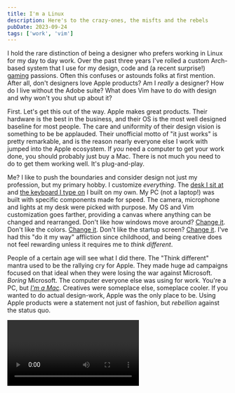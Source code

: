 ```yaml
---
title: I'm a Linux
description: Here's to the crazy-ones, the misfts and the rebels
pubDate: 2023-09-24
tags: ['work', 'vim']
---
```



I hold the rare distinction of being a designer who prefers working in Linux for my day to day work. Over the past three years I've rolled a custom Arch-based system that I use for my design, code and (a recent surprise!) [gaming](https://www.protondb.com/) passions. Often this confuses or astounds folks at first mention. After all, don't designers love Apple products? Am I _really_ a designer? How do I live without the Adobe suite? What does Vim have to do with design and why won't you shut up about it?

First. Let's get this out of the way. Apple makes great products. Their hardware is the best in the business, and their OS is the most well designed baseline for most people. The care and uniformity of their design vision is something to be be applauded. Their unofficial motto of "it just works" is pretty remarkable, and is the reason nearly everyone else I work with jumped into the Apple ecosystem. If _you_ need a computer to get your work done, you should probably just buy a Mac. There is not much you need to do to get them working well. It's plug-and-play.

Me? I like to push the boundaries and consider design not just my profession, but my primary hobby. I customize _everything_. The [desk I sit at](/posts/standing-desk) and [the keyboard I type on](posts/split-keyboard) I built on my own. My PC (not a laptop!) was built with specific components made for speed. The camera, microphone and lights at my desk were picked with purpose. My OS and Vim customization goes farther, providing a canvas where anything can be changed and rearranged. Don't like how windows move around? [Change it](https://github.com/pop-os/shell). Don't like the colors. [Change it](https://www.davesnider.com/posts/base16-terminal-theme). Don't like the startup screen? [Change it](https://wiki.archlinux.org/title/Display_manager). I've had this "do it my way" affliction since childhood, and being creative does not feel rewarding unless it requires me to _think different_.

People of a certain age will see what I did there. The "Think different" mantra used to be the rallying cry for Apple. They made huge ad campaigns focused on that ideal when they were losing the war against Microsoft. _Boring_ Microsoft. The computer everyone else was using for work. You're a PC, but _[I'm a Mac](https://www.youtube.com/watch?v=0eEG5LVXdKo)_. Creatives were someplace else, someplace cooler. If you wanted to do actual design-work, Apple was the only place to be. Using Apple products were a statement not just of fashion, but _rebellion_ against the status quo.

<Video id="5sMBhDv4sik" source="youtube" />

Fast forward and Apple is now the status quo. Now dominant, their playbook rarely deviates. The MacBook Pro I'd pick up in a store today is not very different than the one I had in 2012. Same silver aluminum, same minimalism. The OS is cleaner and the icons and animations have changed, but it's pretty close to what we've had for awhile now. It's safe, it works, and there's not much to complain about. It evolves and gets better every year. It's not like we have options anyway? Windows is still a hot mess, but hey, [even they have WSL](https://learn.microsoft.com/en-us/windows/wsl/install).

Well, for tinkerers and rebels like me there's always Linux. Unlike OSX it's not easy. It doesn't hold your hand. There are so many different flavors it's near impossible to run basic searches to find the help you need. Depending upon your distro, your Desktop might require constant attention. You'll dread updates and run them on weekends in case something breaks.

Easily modifiable, pretty soon you'll realize you've constructed a unique Linux mousetrap that only you know how to get out of. Better learn how backups work. How do hard drives mount? Next thing you know you have opinions on where config files are stored. Then the _Aha!_ hits. You secretly learned how your OS works, not just how to use it, but how it actually works. Well, that was the point dummy. That's why I use Linux, because it's constantly teaching me. Once past that base knowledge, you figure out how to shape it. What invisible efficiency can I invent today?

Some people don't have time for it. I don't blame them. Not many people want to actually learn how their OS works. What is `systemd` anyway? They don't want to learn how to code to change the color of their programs. They want to learn how to design. These folks want to use their computer to get things done.

I want to go beyond and know they work. I always have. I want to change their innards and see what they are capable of. I want people to see how I work and think... I've never seen anyone who works that way. My Desktop is then a fingerprint, and made custom only for me to do the things I want it to do. Linux gives me that platform.

There are a lot of other positive reasons to use Linux and you've likely heard them before. Once installed, it doesn't make you sit through a barrage of dark patterns meant to track you. It's open. It's free. These days, thanks to [GNOME](https://www.gnome.org/), it's even well-designed by default. Mostly though, it's ever changing. The Linux of a decade ago didn't look this good. It certainly didn't run games well. It can do all these things now because a small army of weirdos thought, huh, maybe there's a different way to do this.

I bought my first Mac in 2004 because it seemed different and provided a better way to work. In 2023 it's why I choose Linux. Yes, these days that makes me a crazy-one, a misfit, a rebel, a troublemaker. I'm a Linux.
